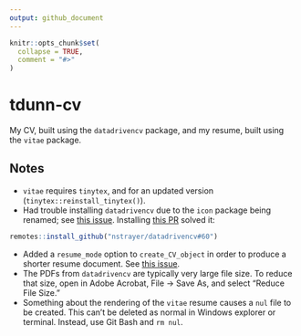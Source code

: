 ```yaml
---
output: github_document
---
```


<!-- README.md is generated from README.Rmd. Please edit that file -->

```r
knitr::opts_chunk$set(
  collapse = TRUE,
  comment = "#>"
)
```

# tdunn-cv

My CV, built using the `datadrivencv` package, and my resume, built using the `vitae` package.


## Notes

* `vitae` requires `tinytex`, and for an updated version (`tinytex::reinstall_tinytex()`).
* Had trouble installing `datadrivencv` due to the `icon` package being renamed;
see [this issue](https://github.com/nstrayer/datadrivencv/issues/57).
Installing [this PR](https://github.com/nstrayer/datadrivencv/pull/60) solved it:

```r
remotes::install_github("nstrayer/datadrivencv#60")
```

* Added a `resume_mode` option to `create_CV_object` in order to produce a shorter resume document.
See [this issue](https://github.com/nstrayer/datadrivencv/issues/30).
* The PDFs from `datadrivencv` are typically very large file size. To reduce that size, open in Adobe Acrobat, File -> Save As, and select "Reduce File Size."
* Something about the rendering of the `vitae` resume causes a `nul` file to be created. This can't be deleted as normal in Windows explorer or terminal. Instead, use Git Bash and `rm nul`.
